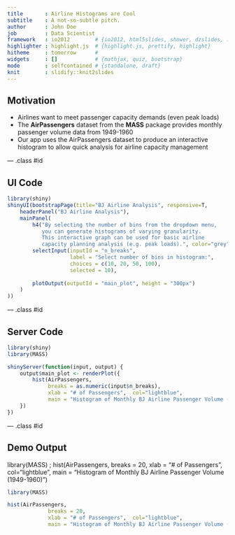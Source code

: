 ```yaml
---
title       : Airline Histograms are Cool
subtitle    : A not-so-subtle pitch.
author      : John Doe
job         : Data Scientist
framework   : io2012        # {io2012, html5slides, shower, dzslides, ...}
highlighter : highlight.js  # {highlight.js, prettify, highlight}
hitheme     : tomorrow      # 
widgets     : []            # {mathjax, quiz, bootstrap}
mode        : selfcontained # {standalone, draft}
knit        : slidify::knit2slides
---
```


## Motivation

- Airlines want to meet passenger capacity demands (even peak loads)
- The __AirPassengers__ dataset from the __MASS__ package provides monthly passenger volume data from 1949-1960
- Our app uses the AirPassengers dataset to produce an interactive histogram to allow quick analysis for airline capacity management

--- .class #id 

## UI Code

```r
library(shiny)
shinyUI(bootstrapPage(title="BJ Airline Analysis", responsive=T,
    headerPanel("BJ Airline Analysis"),
    mainPanel(
        h4("By selecting the number of bins from the dropdown menu,
           you can generate histograms of varying granularity. 
           This interactive graph can be used for basic airline 
           capacity planning analysis (e.g. peak loads).", color="grey"),
        selectInput(inputId = "n_breaks",
                    label = "Select number of bins in histogram:",
                    choices = c(10, 20, 50, 100),
                    selected = 10),
        
        plotOutput(outputId = "main_plot", height = "300px")    
    )
))
```


--- .class #id 


## Server Code

```r
library(shiny)
library(MASS)

shinyServer(function(input, output) {
    output$main_plot <- renderPlot({      
        hist(AirPassengers,
             breaks = as.numeric(input$n_breaks),
             xlab = "# of Passengers",  col="lightblue",
             main = "Histogram of Monthly BJ Airline Passenger Volume (1949-1960)")        
    })
})
```


--- .class #id 

## Demo Output

library(MASS) ; hist(AirPassengers, breaks = 20, xlab = "# of Passengers", col="lightblue", main = "Histogram of Monthly BJ Airline Passenger Volume (1949-1960)")

```r
library(MASS)

hist(AirPassengers,
             breaks = 20,
             xlab = "# of Passengers",  col="lightblue",
             main = "Histogram of Monthly BJ Airline Passenger Volume (1949-1960)")
```

